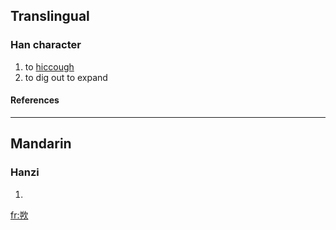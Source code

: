 ==Translingual==
===Han character===
{{Han char|rn=76|rad=欠|as=06|sn=10|four=|canj=廿山弓人 (TUNO)}}
# to [[hiccough]]
# to dig out to expand
====References====
{{Han ref|kx=0567.220|dkj=16064|dj=0955.400|hdz=32139.060|uh=6B2E|ud=27438}}

----
==Mandarin==
===Hanzi===
{{cmn-hanzi|pin=[[jué]] ([[jue2]])|wg=chüeh<sup>2</sup>}}
# {{defn|Mandarin}}

[[fr:欮]]